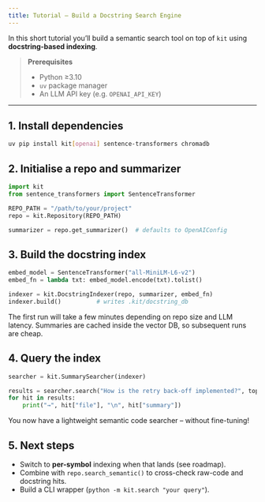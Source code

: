 ```yaml
---
title: Tutorial – Build a Docstring Search Engine
---
```


In this short tutorial you’ll build a semantic search tool on top of `kit`
using **docstring-based indexing**.

> **Prerequisites**
>
> * Python ≥3.10  
> * `uv` package manager  
> * An LLM API key (e.g. `OPENAI_API_KEY`)

---

## 1. Install dependencies

```bash
uv pip install kit[openai] sentence-transformers chromadb
```

## 2. Initialise a repo and summarizer

```python
import kit
from sentence_transformers import SentenceTransformer

REPO_PATH = "/path/to/your/project"
repo = kit.Repository(REPO_PATH)

summarizer = repo.get_summarizer()  # defaults to OpenAIConfig
```

## 3. Build the docstring index

```python
embed_model = SentenceTransformer("all-MiniLM-L6-v2")
embed_fn = lambda txt: embed_model.encode(txt).tolist()

indexer = kit.DocstringIndexer(repo, summarizer, embed_fn)
indexer.build()          # writes .kit/docstring_db
```

The first run will take a few minutes depending on repo size and LLM latency.
Summaries are cached inside the vector DB, so subsequent runs are cheap.

## 4. Query the index

```python
searcher = kit.SummarySearcher(indexer)

results = searcher.search("How is the retry back-off implemented?", top_k=3)
for hit in results:
    print("→", hit["file"], "\n", hit["summary"])
```

You now have a lightweight semantic code searcher – without fine-tuning!

## 5. Next steps

* Switch to **per-symbol** indexing when that lands (see roadmap).  
* Combine with `repo.search_semantic()` to cross-check raw-code and docstring hits.
* Build a CLI wrapper (`python -m kit.search "your query"`).
